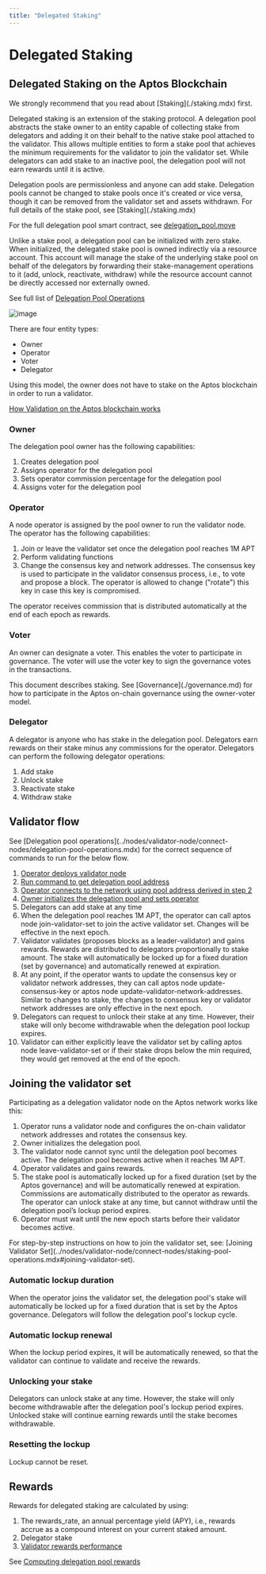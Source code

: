 ```yaml
---
title: "Delegated Staking"
---
```



# Delegated Staking

## Delegated Staking on the Aptos Blockchain

<Callout type="info">
We strongly recommend that you read about [Staking](./staking.mdx) first.
</Callout>

Delegated staking is an extension of the staking protocol. A delegation pool abstracts the stake owner to an entity capable of collecting stake from delegators and adding it on their behalf to the native stake pool attached to the validator. This allows multiple entities to form a stake pool that achieves the minimum requirements for the validator to join the validator set. While delegators can add stake to an inactive pool, the delegation pool will not earn rewards until it is active.

<Callout type="warning">
Delegation pools are permissionless and anyone can add stake. Delegation pools cannot be changed to stake pools once it's created or vice versa, though it can be removed from the validator set and assets withdrawn. For full details of the stake pool, see [Staking](./staking.mdx)
</Callout>

For the full delegation pool smart contract, see [delegation_pool.move](https://github.com/aptos-labs/aptos-core/blob/main/aptos-move/framework/aptos-framework/sources/delegation_pool.move)

Unlike a stake pool, a delegation pool can be initialized with zero stake. When initialized, the delegated stake pool is owned indirectly via a resource account. This account will manage the stake of the underlying stake pool on behalf of the delegators by forwarding their stake-management operations to it (add, unlock, reactivate, withdraw) while the resource account cannot be directly accessed nor externally owned.

See full list of [Delegation Pool Operations](../nodes/validator-node/connect-nodes/delegation-pool-operations.mdx)

![image](https://user-images.githubusercontent.com/120680608/234953723-ae6cc89e-76d8-4014-89f3-ec8799c7b281.png)

There are four entity types:

- Owner
- Operator
- Voter
- Delegator

Using this model, the owner does not have to stake on the Aptos blockchain in order to run a validator.

[How Validation on the Aptos blockchain works](./staking.mdx#validation-on-the-aptos-blockchain)

### Owner

The delegation pool owner has the following capabilities:

1. Creates delegation pool
2. Assigns operator for the delegation pool
3. Sets operator commission percentage for the delegation pool
4. Assigns voter for the delegation pool

### Operator

A node operator is assigned by the pool owner to run the validator node. The operator has the following capabilities:

1. Join or leave the validator set once the delegation pool reaches 1M APT
2. Perform validating functions
3. Change the consensus key and network addresses. The consensus key is used to participate in the validator consensus process, i.e., to vote and propose a block. The operator is allowed to change ("rotate") this key in case this key is compromised.

The operator receives commission that is distributed automatically at the end of each epoch as rewards.

### Voter

An owner can designate a voter. This enables the voter to participate in governance. The voter will use the voter key to sign the governance votes in the transactions.

<Callout type="info">
This document describes staking. See [Governance](./governance.md) for how to participate in the Aptos on-chain governance using the owner-voter model.
</Callout>

### Delegator

A delegator is anyone who has stake in the delegation pool. Delegators earn rewards on their stake minus any commissions for the operator. Delegators can perform the following delegator operations:

1. Add stake
2. Unlock stake
3. Reactivate stake
4. Withdraw stake

## Validator flow

<Callout type="info">
See [Delegation pool operations](../nodes/validator-node/connect-nodes/delegation-pool-operations.mdx) for the correct sequence of commands to run for the below flow.
</Callout>

1. [Operator deploys validator node](../nodes/validator-node.mdx)
2. [Run command to get delegation pool address](../nodes/validator-node/connect-nodes/delegation-pool-operations.mdx#connect-to-aptos-network)
3. [Operator connects to the network using pool address derived in step 2](../nodes/validator-node/connect-nodes/connect-to-aptos-network.mdx)
4. [Owner initializes the delegation pool and sets operator](../nodes/validator-node/connect-nodes/delegation-pool-operations.mdx#initialize-a-delegation-pool)
5. Delegators can add stake at any time
6. When the delegation pool reaches 1M APT, the operator can call aptos node join-validator-set to join the active validator set. Changes will be effective in the next epoch.
7. Validator validates (proposes blocks as a leader-validator) and gains rewards. Rewards are distributed to delegators proportionally to stake amount. The stake will automatically be locked up for a fixed duration (set by governance) and automatically renewed at expiration.
8. At any point, if the operator wants to update the consensus key or validator network addresses, they can call aptos node update-consensus-key or aptos node update-validator-network-addresses. Similar to changes to stake, the changes to consensus key or validator network addresses are only effective in the next epoch.
9. Delegators can request to unlock their stake at any time. However, their stake will only become withdrawable when the delegation pool lockup expires.
10. Validator can either explicitly leave the validator set by calling aptos node leave-validator-set or if their stake drops below the min required, they would get removed at the end of the epoch.

## Joining the validator set

Participating as a delegation validator node on the Aptos network works like this:

1. Operator runs a validator node and configures the on-chain validator network addresses and rotates the consensus key.
2. Owner initializes the delegation pool.
3. The validator node cannot sync until the delegation pool becomes active. The delegation pool becomes active when it reaches 1M APT.
4. Operator validates and gains rewards.
5. The stake pool is automatically locked up for a fixed duration (set by the Aptos governance) and will be automatically renewed at expiration. Commissions are automatically distributed to the operator as rewards. The operator can unlock stake at any time, but cannot withdraw until the delegation pool’s lockup period expires.
6. Operator must wait until the new epoch starts before their validator becomes active.

<Callout type="info">
For step-by-step instructions on how to join the validator set, see: [Joining Validator Set](../nodes/validator-node/connect-nodes/staking-pool-operations.mdx#joining-validator-set).
</Callout>

### Automatic lockup duration

When the operator joins the validator set, the delegation pool's stake will automatically be locked up for a fixed duration that is set by the Aptos governance. Delegators will follow the delegation pool's lockup cycle.

### Automatic lockup renewal

When the lockup period expires, it will be automatically renewed, so that the validator can continue to validate and receive the rewards.

### Unlocking your stake

Delegators can unlock stake at any time. However, the stake will only become withdrawable after the delegation pool's lockup period expires. Unlocked stake will continue earning rewards until the stake becomes withdrawable.

### Resetting the lockup

Lockup cannot be reset.

## Rewards

Rewards for delegated staking are calculated by using:

1. The rewards_rate, an annual percentage yield (APY), i.e., rewards accrue as a compound interest on your current staked amount.
2. Delegator stake
3. [Validator rewards performance](./staking.mdx#rewards-formula)

See [Computing delegation pool rewards](../nodes/validator-node/connect-nodes/delegation-pool-operations.mdx#compute-delegation-pool-rewards-earned)
